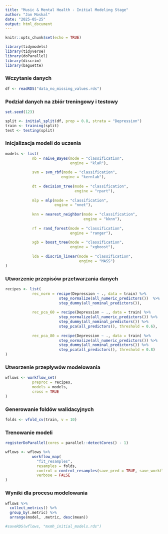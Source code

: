 ```yaml
---
title: "Music & Mental Health - Initial Modeling Stage"
author: "Jan Moskal"
date: "2025-05-25"
output: html_document
---
```


```r
knitr::opts_chunk$set(echo = TRUE)
```

```r
library(tidymodels)
library(tidyverse)
library(doParallel)
library(discrim)
library(baguette)
```

### Wczytanie danych
```r
df <- readRDS("data_no_missing_values.rds")
```

### Podział danych na zbiór treningowy i testowy
```r
set.seed(123)

split <- initial_split(df, prop = 0.8, strata = "Depression")
train <- training(split)
test <- testing(split)
```

### Inicjalizacja modeli do uczenia
```r
models <- list(
            nb = naive_Bayes(mode = "classification",
                             engine = "klaR"),
            
            svm = svm_rbf(mode = "classification",
                         engine = "kernlab"),
            
            dt = decision_tree(mode = "classification",
                               engine = "rpart"),
            
            mlp = mlp(mode = "classification",
                      engine = "nnet"),
            
            knn = nearest_neighbor(mode = "classification",
                                   engine = "kknn"),
            
            rf = rand_forest(mode = "classification",
                             engine = "ranger"),
  
            xgb = boost_tree(mode = "classification",
                             engine = "xgboost"),
  
            lda = discrim_linear(mode = "classification",
                                 engine = "MASS")
)
```

### Utworzenie przepisów przetwarzania danych
```r
recipes <- list(
            rec_norm = recipe(Depression ~ ., data = train) %>%
                        step_normalize(all_numeric_predictors())  %>%
                        step_dummy(all_nominal_predictors()),
            
            rec_pca_60 = recipe(Depression ~ ., data = train) %>%
                        step_normalize(all_numeric_predictors()) %>%
                        step_dummy(all_nominal_predictors()) %>%
                        step_pca(all_predictors(), threshold = 0.6),
            
            rec_pca_80 = recipe(Depression ~ ., data = train) %>%
                        step_normalize(all_numeric_predictors()) %>%
                        step_dummy(all_nominal_predictors()) %>%
                        step_pca(all_predictors(), threshold = 0.8)
)
```

### Utworzenie przepływów modelowania
```r
wflows <- workflow_set(
            preproc = recipes,
            models = models,
            cross = TRUE
)
```

### Generowanie foldów walidacyjnych
```r
folds <- vfold_cv(train, v = 10)
```

### Trenowanie modeli
```r
registerDoParallel(cores = parallel::detectCores() - 1)

wflows <- wflows %>% 
            workflow_map(
              "fit_resamples",
              resamples = folds,
              control = control_resamples(save_pred = TRUE, save_workflow = TRUE),
              verbose = FALSE
)
```

### Wyniki dla procesu modelowania
```r
wflows %>%
  collect_metrics() %>% 
  group_by(.metric) %>% 
  arrange(model, .metric, desc(mean))
```

```r
#saveRDS(wflows, "mxmh_initial_models.rds")
```

